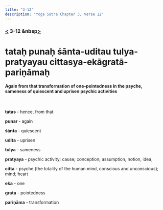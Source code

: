 ```yaml
---
title: "3-12"
description: "Yoga Sutra Chapter 3, Verse 12"
---
```


### [<](/Chapter-3/3-11/) 3-12 &nbsp[>](/Chapter-3/3-13/)

# tataḥ punaḥ śānta-uditau tulya-pratyayau cittasya-ekāgratā-pariṇāmaḥ

#### Again from that transformation of one-pointedness in the psyche, sameness of quiescent and uprisen psychic activities

<br />

**tatas** - hence, from that

**punar** - again

**śānta** - quiescent

**udita** - uprisen

**tulya** - sameness

**pratyaya** - psychic activity; cause; conception, assumption, notion, idea;

**citta** - psyche (the totality of the human mind, conscious and unconscious); mind; heart

**eka** - one

**grata** - pointedness

**pariṇāma** - transformation

<br />
